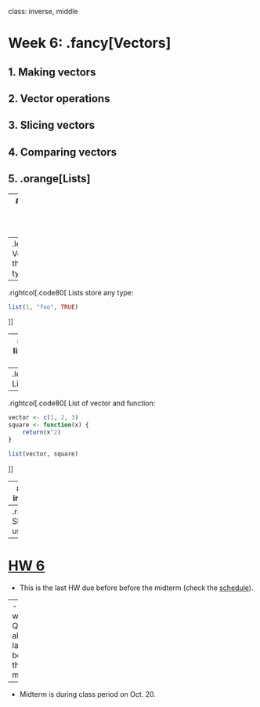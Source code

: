 
class: inverse, middle

# Week 6: .fancy[Vectors]

## 1. Making vectors
## 2. Vector operations
## 3. Slicing vectors
## 4. Comparing vectors
## 5. .orange[Lists]

---
# Lists are like vectors that can store anything

--
.leftcol[.code80[
Vectors force things to one type:
```r
c(1, "foo", TRUE)
```
]]
--
.rightcol[.code80[
Lists store any type:
```r
list(1, "foo", TRUE)
```
]]

---
# Elements in lists can be any object

--
.leftcol[.code80[
List of vectors:
```r
list(c(1, 2, 3), c("foo", "bar"), TRUE)
```
]]
--
.rightcol[.code80[
List of vector and function:
```r
vector <- c(1, 2, 3)
square <- function(x) {
    return(x^2)
}

list(vector, square)
```
]]

---
# Slice list with indices or names

.leftcol[.code80[
Slice with index using `[[]]`
```r
x <- list(
  c(1, 2, 3),
  c("foo", "bar"),
  TRUE)
```
```r
x[[1]]
x[[2]]
```
]]
--
.rightcol[.code80[
Slice with name using ``[[]]` or `$`
```r
x <- list(
  numbers = c(1, 2, 3),
  chars   = c("foo", "bar"),
  logical = TRUE)
```
```r
x[['numbers']]
x$numbers
```
]]

---
# [HW 6](https://p4a.seas.gwu.edu/2020-Fall/hw6-vectors.html)

- This is the last HW due before before the midterm (check the [schedule](https://p4a.seas.gwu.edu/2020-Fall/schedule.html)).

--
- Next week is Quiz 4 - also the last quiz before the midterm.

--
- Midterm is during class period on Oct. 20.


